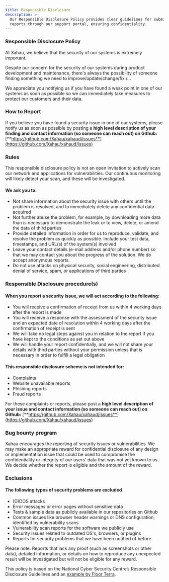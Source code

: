 ```yaml
---
title: Responsible Disclosure
description: >-
  Our Responsible Disclosure Policy provides clear guidelines for submitting
  reports through our support portal, ensuring confidentiality.
---
```


### Responsible Disclosure Policy

At Xahau, we believe that the security of our systems is extremely important.

Despite our concern for the security of our systems during product development and maintenance, there's always the possibility of someone finding something we need to improve/update/change/fix /...

We appreciate you notifying us if you have found a weak point in one of our systems as soon as possible so we can immediately take measures to protect our customers and their data.

### How to Report

If you believe you have found a security issue in one of our systems, please notify us as soon as possible by posting a **high level description of your finding and contact information (so someone can reach out) on Github:** [**https://github.com/Xahau/xahaud/issues**](https://github.com/Xahau/xahaud/issues)

### Rules

This responsible disclosure policy is not an open invitation to actively scan our network and applications for vulnerabilities. Our continuous monitoring will likely detect your scan, and these will be investigated.

#### We ask you to:

* Not share information about the security issue with others until the problem is resolved, and to immediately delete any confidential data acquired
* Not further abuse the problem, for example, by downloading more data than is necessary to demonstrate the leak or to view, delete, or amend the data of third parties
* Provide detailed information in order for us to reproduce, validate, and resolve the problem as quickly as possible. Include your test data, timestamps, and URL(s) of the system(s) involved
* Leave your contact details (e-mail address and/or phone number) so that we may contact you about the progress of the solution. We do accept anonymous reports.
* Do not use attacks on physical security, social engineering, distributed denial of service, spam, or applications of third parties

### Responsible Disclosure procedure(s)

#### When you report a security issue, we will act according to the following:

* You will receive a confirmation of receipt from us within 4 working days after the report is made
* You will receive a response with the assessment of the security issue and an expected date of resolution within 4 working days after the confirmation of receipt is sent
* We will take no legal steps against you in relation to the report if you have kept to the conditions as set out above
* We will handle your report confidentially, and we will not share your details with third parties without your permission unless that is necessary in order to fulfill a legal obligation

#### This responsible disclosure scheme is not intended for:

* Complaints
* Website unavailable reports
* Phishing reports
* Fraud reports

For these complaints or reports, please post a **high level description of your issue and contact information (so someone can reach out) on Github:** [**https://github.com/Xahau/xahaud/issues**](https://github.com/Xahau/xahaud/issues)

### Bug bounty program

Xahau encourages the reporting of security issues or vulnerabilities. We may make an appropriate reward for confidential disclosure of any design or implementation issue that could be used to compromise the confidentiality or integrity of our users' data that was not yet known to us. We decide whether the report is eligible and the amount of the reward.

### Exclusions

#### The following types of security problems are excluded

* (D)DOS attacks
* Error messages or error pages without sensitive data
* Tests & sample data as publicly available in our repositories on Github
* Common issues like browser header warnings or DNS configuration, identified by vulnerability scans
* Vulnerability scan reports for the software we publicly use
* Security issues related to outdated OS's, browsers, or plugins
* Reports for security problems that we have been notified of before

Please note: Reports that lack any proof (such as screenshots or other data), detailed information, or details on how to reproduce any unexpected result will be investigated but will not be eligible for any reward.

This policy is based on the National Cyber Security Centre’s Responsible Disclosure Guidelines and an [example by Floor Terra](https://responsibledisclosure.nl/).
